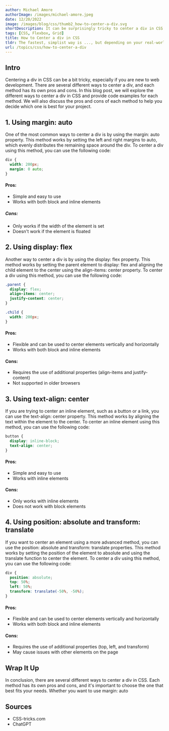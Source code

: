 ```yaml
---
author: Michael Amore
authorImage: /images/michael-amore.jpeg
date: 12/20/2022
image: /images/blog/css/thumb2_how-to-center-a-div.svg
shortDescription: It can be surprisingly tricky to center a div in CSS. This article explains a few of the common techniques used to center a div (or any element) both horizontally and vertically in CSS.
tags: [CSS, Flexbox, Grid]
title: How to Center a div in CSS
tldr: The fastest, simplist way is ..., but depending on your real-world needs, you may need a more in depth solution ...
url: /topics/css/how-to-center-a-div
---
```


## Intro

Centering a div in CSS can be a bit tricky, especially if you are new to web development. There are several different ways to center a div, and each method has its own pros and cons. In this blog post, we will explore the different ways to center a div in CSS and provide code examples for each method. We will also discuss the pros and cons of each method to help you decide which one is best for your project.

## 1. Using margin: auto

One of the most common ways to center a div is by using the margin: auto property. This method works by setting the left and right margins to auto, which evenly distributes the remaining space around the div. To center a div using this method, you can use the following code:

```css
div {
  width: 200px;
  margin: 0 auto;
}
```

#### Pros:

- Simple and easy to use
- Works with both block and inline elements

##### Cons:

- Only works if the width of the element is set
- Doesn't work if the element is floated

## 2. Using display: flex

Another way to center a div is by using the display: flex property. This method works by setting the parent element to display: flex and aligning the child element to the center using the align-items: center property. To center a div using this method, you can use the following code:

```css
.parent {
  display: flex;
  align-items: center;
  justify-content: center;
}

.child {
  width: 200px;
}
```

#### Pros:

- Flexible and can be used to center elements vertically and horizontally
- Works with both block and inline elements

#### Cons:

- Requires the use of additional properties (align-items and justify-content)
- Not supported in older browsers

## 3. Using text-align: center

If you are trying to center an inline element, such as a button or a link, you can use the text-align: center property. This method works by aligning the text within the element to the center. To center an inline element using this method, you can use the following code:

```css
button {
  display: inline-block;
  text-align: center;
}
```

#### Pros:

- Simple and easy to use
- Works with inline elements

#### Cons:

- Only works with inline elements
- Does not work with block elements

## 4. Using position: absolute and transform: translate

If you want to center an element using a more advanced method, you can use the position: absolute and transform: translate properties. This method works by setting the position of the element to absolute and using the translate function to center the element. To center a div using this method, you can use the following code:

```css
div {
  position: absolute;
  top: 50%;
  left: 50%;
  transform: translate(-50%, -50%);
}
```

#### Pros:

- Flexible and can be used to center elements vertically and horizontally
- Works with both block and inline elements

#### Cons:

- Requires the use of additional properties (top, left, and transform)
- May cause issues with other elements on the page

## Wrap It Up

In conclusion, there are several different ways to center a div in CSS. Each method has its own pros and cons, and it's important to choose the one that best fits your needs. Whether you want to use margin: auto

## Sources

- <ExternalLink href='https://css-tricks.com/centering-css-complete-guide/'>CSS-tricks.com</ExternalLink>
- <ExternalLink href='https://openai.com/blog/chatgpt/'>ChatGPT</ExternalLink>
